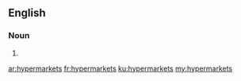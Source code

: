 ==English==

===Noun===
{{head|en|plural}}

# {{plural of|hypermarket|lang=en|nocat=1}}

[[ar:hypermarkets]]
[[fr:hypermarkets]]
[[ku:hypermarkets]]
[[my:hypermarkets]]